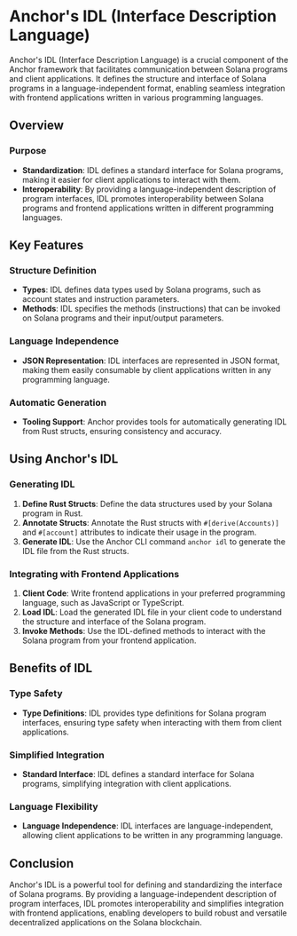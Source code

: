 # Anchor's IDL (Interface Description Language)

Anchor's IDL (Interface Description Language) is a crucial component of the Anchor framework that facilitates communication between Solana programs and client applications. It defines the structure and interface of Solana programs in a language-independent format, enabling seamless integration with frontend applications written in various programming languages.

## Overview

### Purpose

- **Standardization**: IDL defines a standard interface for Solana programs, making it easier for client applications to interact with them.
- **Interoperability**: By providing a language-independent description of program interfaces, IDL promotes interoperability between Solana programs and frontend applications written in different programming languages.

## Key Features

### Structure Definition

- **Types**: IDL defines data types used by Solana programs, such as account states and instruction parameters.
- **Methods**: IDL specifies the methods (instructions) that can be invoked on Solana programs and their input/output parameters.

### Language Independence

- **JSON Representation**: IDL interfaces are represented in JSON format, making them easily consumable by client applications written in any programming language.

### Automatic Generation

- **Tooling Support**: Anchor provides tools for automatically generating IDL from Rust structs, ensuring consistency and accuracy.

## Using Anchor's IDL

### Generating IDL

1. **Define Rust Structs**: Define the data structures used by your Solana program in Rust.
2. **Annotate Structs**: Annotate the Rust structs with `#[derive(Accounts)]` and `#[account]` attributes to indicate their usage in the program.
3. **Generate IDL**: Use the Anchor CLI command `anchor idl` to generate the IDL file from the Rust structs.

### Integrating with Frontend Applications

1. **Client Code**: Write frontend applications in your preferred programming language, such as JavaScript or TypeScript.
2. **Load IDL**: Load the generated IDL file in your client code to understand the structure and interface of the Solana program.
3. **Invoke Methods**: Use the IDL-defined methods to interact with the Solana program from your frontend application.

## Benefits of IDL

### Type Safety

- **Type Definitions**: IDL provides type definitions for Solana program interfaces, ensuring type safety when interacting with them from client applications.

### Simplified Integration

- **Standard Interface**: IDL defines a standard interface for Solana programs, simplifying integration with client applications.

### Language Flexibility

- **Language Independence**: IDL interfaces are language-independent, allowing client applications to be written in any programming language.

## Conclusion

Anchor's IDL is a powerful tool for defining and standardizing the interface of Solana programs. By providing a language-independent description of program interfaces, IDL promotes interoperability and simplifies integration with frontend applications, enabling developers to build robust and versatile decentralized applications on the Solana blockchain.
